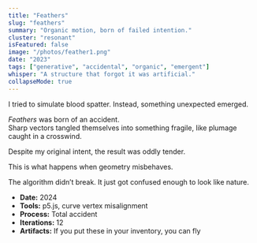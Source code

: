 ```yaml
---
title: "Feathers"
slug: "feathers"
summary: "Organic motion, born of failed intention."
cluster: "resonant"
isFeatured: false
image: "/photos/feather1.png"
date: "2023"
tags: ["generative", "accidental", "organic", "emergent"]
whisper: "A structure that forgot it was artificial."
collapseMode: true
---
```



<ProjectOverview>
I tried to simulate blood spatter.  
Instead, something unexpected emerged.  

*Feathers* was born of an accident.  
Sharp vectors tangled themselves into something fragile, like plumage caught in a crosswind.

Despite my original intent, the result was oddly tender.

This is what happens when geometry misbehaves.
</ProjectOverview>

<MediaSection title="Gallery">
<div className="grid grid-cols-2 sm:grid-cols-3 md:grid-cols-5 gap-4">
  <ZoomImage src="/photos/feather2.png" alt="Feathers, Part 2" />
  <ZoomImage src="/photos/feather3.png" alt="Feathers, Part 3" />
   <ZoomImage src="/photos/feather4.png" alt="Feathers, Part 4" />
</div>
</MediaSection>

<FieldNote>
The algorithm didn’t break.  
It just got confused enough to look like nature.
</FieldNote>

<CollapseMetadata>
  <ul>
    <li><strong>Date:</strong> 2024</li>
    <li><strong>Tools:</strong> p5.js, curve vertex misalignment</li>
    <li><strong>Process:</strong> Total accident</li>
    <li><strong>Iterations:</strong> 12</li>
    <li><strong>Artifacts:</strong> If you put these in your inventory, you can fly</li>
  </ul>
</CollapseMetadata>

<CallToAction email="aaron.demby.jones@gmail.com" />
